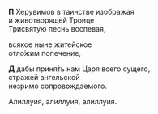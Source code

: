 **П** Херувимов в таинстве изображая  
и животворящей Троице  
Трисвятую песнь воспевая,

всякое ныне житейское  
отло́жим попечение,

**Д** дабы приня́ть нам Царя всего сущего,  
стражей ангельской  
незримо сопровождаемого.

Алиллуия, алиллуия, алиллуия.
